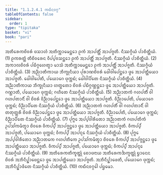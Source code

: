 ```yaml
---
title: "1.1.2.4.1 ᨠᨳᩥᨶᩅᨣ᩠ᨣ"
tableOfContents: false
sidebar:
  order: 1
type: "tipitaka"
basket: "vi"
book: "pari"
---
```



<DynamicBreadcrumb />

<Division number="162" book="pari">

<Paragraph number="352" book="pari">
ᩋᨲᩥᩁᩮᨠᨧᩦᩅᩁᩴ ᨴᩈᩣᩉᩴ ᩋᨲᩥᨠ᩠ᨠᩣᨾᩮᨶ᩠ᨲᩮᩣ ᩑᨠᩴ ᩋᩣᨸᨲ᩠ᨲᩥᩴ ᩋᩣᨸᨩ᩠ᨩᨲᩥ. ᨶᩥᩔᨣ᩠ᨣᩥᨿᩴ ᨸᩣᨧᩥᨲ᩠ᨲᩥᨿᩴ. (1)
</Paragraph>

<Paragraph number="353" book="pari">
ᩑᨠᩁᨲ᩠ᨲᩴ ᨲᩥᨧᩦᩅᩁᩮᨶ ᩅᩥᨸ᩠ᨸᩅᩈᨶ᩠ᨲᩮᩣ ᩑᨠᩴ ᩋᩣᨸᨲ᩠ᨲᩥᩴ ᩋᩣᨸᨩ᩠ᨩᨲᩥ. ᨶᩥᩔᨣ᩠ᨣᩥᨿᩴ ᨸᩣᨧᩥᨲ᩠ᨲᩥᨿᩴ. (2)
</Paragraph>

<Paragraph number="354" book="pari">
ᩋᨠᩣᩃᨧᩦᩅᩁᩴ ᨸᨭᩥᨣ᩠ᨣᩉᩮᨲ᩠ᩅᩣ ᨾᩣᩈᩴ ᩋᨲᩥᨠ᩠ᨠᩣᨾᩮᨶ᩠ᨲᩮᩣ ᩑᨠᩴ ᩋᩣᨸᨲ᩠ᨲᩥᩴ ᩋᩣᨸᨩ᩠ᨩᨲᩥ. ᨶᩥᩔᨣ᩠ᨣᩥᨿᩴ ᨸᩣᨧᩥᨲ᩠ᨲᩥᨿᩴ. (3)
</Paragraph>

<Paragraph number="355" book="pari">
ᩋᨬ᩠ᨬᩣᨲᩥᨠᩣᨿ ᨽᩥᨠ᩠ᨡᩩᨶᩥᨿᩣ ᨸᩩᩁᩣᨱᨧᩦᩅᩁᩴ ᨵᩮᩤᩅᩤᨸᩮᨶ᩠ᨲᩮᩣ ᨴ᩠ᩅᩮ ᩋᩣᨸᨲ᩠ᨲᩥᨿᩮᩣ ᩋᩣᨸᨩ᩠ᨩᨲᩥ. ᨵᩮᩤᩅᩤᨸᩮᨲᩥ, ᨸᨿᩮᩣᨣᩮ ᨴᩩᨠ᩠ᨠᨭᩴ; ᨵᩮᩤᩅᩤᨸᩥᨲᩮ ᨶᩥᩔᨣ᩠ᨣᩥᨿᩴ ᨸᩣᨧᩥᨲ᩠ᨲᩥᨿᩴ. (4)
</Paragraph>

<Paragraph number="356" book="pari">
ᩋᨬ᩠ᨬᩣᨲᩥᨠᩣᨿ ᨽᩥᨠ᩠ᨡᩩᨶᩥᨿᩣ ᩉᨲ᩠ᨳᨲᩮᩣ ᨧᩦᩅᩁᩴ ᨸᨭᩥᨣ᩠ᨣᨱ᩠ᩉᨶ᩠ᨲᩮᩣ ᨴ᩠ᩅᩮ ᩋᩣᨸᨲ᩠ᨲᩥᨿᩮᩣ ᩋᩣᨸᨩ᩠ᨩᨲᩥ. ᨣᨱ᩠ᩉᩣᨲᩥ, ᨸᨿᩮᩣᨣᩮ ᨴᩩᨠ᩠ᨠᨭᩴ; ᨣᩉᩥᨲᩮ ᨶᩥᩔᨣ᩠ᨣᩥᨿᩴ ᨸᩣᨧᩥᨲ᩠ᨲᩥᨿᩴ. (5)
</Paragraph>

<Paragraph number="357" book="pari">
ᩋᨬ᩠ᨬᩣᨲᨠᩴ ᨣᩉᨸᨲᩥᩴ ᩅᩤ ᨣᩉᨸᨲᩣᨶᩥᩴ ᩅᩤ ᨧᩦᩅᩁᩴ ᩅᩥᨬ᩠ᨬᩣᨸᩮᨶ᩠ᨲᩮᩣ ᨴ᩠ᩅᩮ ᩋᩣᨸᨲ᩠ᨲᩥᨿᩮᩣ ᩋᩣᨸᨩ᩠ᨩᨲᩥ. ᩅᩥᨬ᩠ᨬᩣᨸᩮᨲᩥ, ᨸᨿᩮᩣᨣᩮ ᨴᩩᨠ᩠ᨠᨭᩴ; ᩅᩥᨬ᩠ᨬᩣᨸᩥᨲᩮ ᨶᩥᩔᨣ᩠ᨣᩥᨿᩴ ᨸᩣᨧᩥᨲ᩠ᨲᩥᨿᩴ. (6)
</Paragraph>

<Paragraph number="358" book="pari">
ᩋᨬ᩠ᨬᩣᨲᨠᩴ ᨣᩉᨸᨲᩥᩴ ᩅᩤ ᨣᩉᨸᨲᩣᨶᩥᩴ ᩅᩤ ᨲᨲᩩᨲ᩠ᨲᩁᩥ ᨧᩦᩅᩁᩴ ᩅᩥᨬ᩠ᨬᩣᨸᩮᨶ᩠ᨲᩮᩣ ᨴ᩠ᩅᩮ ᩋᩣᨸᨲ᩠ᨲᩥᨿᩮᩣ ᩋᩣᨸᨩ᩠ᨩᨲᩥ. ᩅᩥᨬ᩠ᨬᩣᨸᩮᨲᩥ, ᨸᨿᩮᩣᨣᩮ ᨴᩩᨠ᩠ᨠᨭᩴ; ᩅᩥᨬ᩠ᨬᩣᨸᩥᨲᩮ ᨶᩥᩔᨣ᩠ᨣᩥᨿᩴ ᨸᩣᨧᩥᨲ᩠ᨲᩥᨿᩴ. (7)
</Paragraph>

<Paragraph number="359" book="pari">
ᨸᩩᨻ᩠ᨻᩮ ᩋᨸ᩠ᨸᩅᩤᩁᩥᨲᩮᩣ ᩋᨬ᩠ᨬᩣᨲᨠᩴ ᨣᩉᨸᨲᩥᨠᩴ ᩏᨸᩈᩘᨠᨾᩥᨲ᩠ᩅᩣ ᨧᩦᩅᩁᩮ ᩅᩥᨠᨸ᩠ᨸᩴ ᩋᩣᨸᨩ᩠ᨩᨶ᩠ᨲᩮᩣ ᨴ᩠ᩅᩮ ᩋᩣᨸᨲ᩠ᨲᩥᨿᩮᩣ ᩋᩣᨸᨩ᩠ᨩᨲᩥ. ᩅᩥᨠᨸ᩠ᨸᩴ ᩋᩣᨸᨩ᩠ᨩᨲᩥ, ᨸᨿᩮᩣᨣᩮ ᨴᩩᨠ᩠ᨠᨭᩴ; ᩅᩥᨠᨸ᩠ᨸᩴ ᩋᩣᨸᨶ᩠ᨶᩮ ᨶᩥᩔᨣ᩠ᨣᩥᨿᩴ ᨸᩣᨧᩥᨲ᩠ᨲᩥᨿᩴ. (8)
</Paragraph>

<Paragraph number="360" book="pari">
ᨸᩩᨻ᩠ᨻᩮ ᩋᨸ᩠ᨸᩅᩤᩁᩥᨲᩮᩣ ᩋᨬ᩠ᨬᩣᨲᨠᩮ ᨣᩉᨸᨲᩥᨠᩮ ᩏᨸᩈᩘᨠᨾᩥᨲ᩠ᩅᩣ ᨧᩦᩅᩁᩮ ᩅᩥᨠᨸ᩠ᨸᩴ ᩋᩣᨸᨩ᩠ᨩᨶ᩠ᨲᩮᩣ ᨴ᩠ᩅᩮ ᩋᩣᨸᨲ᩠ᨲᩥᨿᩮᩣ ᩋᩣᨸᨩ᩠ᨩᨲᩥ. ᩅᩥᨠᨸ᩠ᨸᩴ ᩋᩣᨸᨩ᩠ᨩᨲᩥ, ᨸᨿᩮᩣᨣᩮ ᨴᩩᨠ᩠ᨠᨭᩴ; ᩅᩥᨠᨸ᩠ᨸᩴ ᩋᩣᨸᨶ᩠ᨶᩮ ᨶᩥᩔᨣ᩠ᨣᩥᨿᩴ ᨸᩣᨧᩥᨲ᩠ᨲᩥᨿᩴ. (9)
</Paragraph>

<Paragraph number="361" book="pari">
ᩋᨲᩥᩁᩮᨠᨲᩥᨠ᩠ᨡᨲ᩠ᨲᩩᩴ ᨧᩮᩣᨴᨶᩣᨿ ᩋᨲᩥᩁᩮᨠᨨᨠ᩠ᨡᨲ᩠ᨲᩩᩴ ᨮᩣᨶᩮᨶ ᨧᩦᩅᩁᩴ ᩋᨽᩥᨶᩥᨸ᩠ᨹᩣᨴᩮᨶ᩠ᨲᩮᩣ ᨴ᩠ᩅᩮ ᩋᩣᨸᨲ᩠ᨲᩥᨿᩮᩣ ᩋᩣᨸᨩ᩠ᨩᨲᩥ. ᩋᨽᩥᨶᩥᨸ᩠ᨹᩣᨴᩮᨲᩥ, ᨸᨿᩮᩣᨣᩮ ᨴᩩᨠ᩠ᨠᨭᩴ; ᩋᨽᩥᨶᩥᨸ᩠ᨹᩣᨴᩥᨲᩮ ᨶᩥᩔᨣ᩠ᨣᩥᨿᩴ ᨸᩣᨧᩥᨲ᩠ᨲᩥᨿᩴ. (10)

</Paragraph>
</Division>

<Paragraph number="362" type="center" book="pari">
ᨠᨳᩥᨶᩅᨣ᩠ᨣᩮᩤ ᨸᨮᨾᩮᩣ.
</Paragraph>
